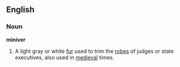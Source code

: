 == English ==

=== Noun ===
'''miniver'''
# A light gray or white [[fur]] used to trim the [[robe]]s of judges or state executives, also used in [[medieval]] times.